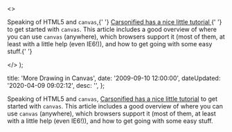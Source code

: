   <>
    <p>
      Speaking of HTML5 and <code>canvas</code>,{' '}
      <a href="http&#58;//carsonified.com/blog/dev/html-5-dev/how-to-draw-with-html-5-canvas/">
        Carsonified has a nice little tutorial
      </a>{' '}
      to get started with <code>canvas</code>. This article includes a good
      overview of where you can use <code>canvas</code> (anywhere), which
      browsers support it (most of them, at least with a little help (even
      IE6!)), and how to get going with some easy stuff.{' '}
    </p>
  </>
);


  title: 'More Drawing in Canvas',
  date: '2009-09-10 12:00:00',
  dateUpdated: '2020-04-09 09:02:12',
  desc: '',
};

Speaking of HTML5 and `canvas`, [Carsonified has a nice little tutorial](http://carsonified.com/blog/dev/html-5-dev/how-to-draw-with-html-5-canvas/) to get started with `canvas`. This article includes a good overview of where you can use `canvas` (anywhere), which browsers support it (most of them, at least with a little help (even IE6!)), and how to get going with some easy stuff.
